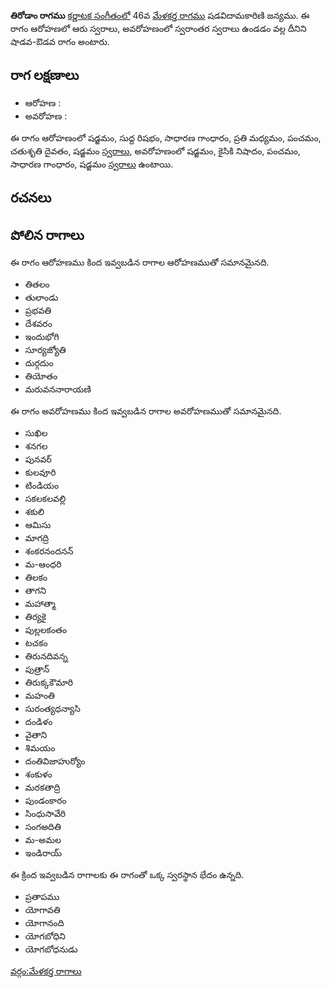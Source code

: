 {{Infobox ragam
	| name          	= తిరోడాం
	| synonym	    	= 
	| mela          	= 
	| chakra        	= 
	| janaka        	= 
	| type          	= శాడవ-స్వరాంతర
	| arohanam      	= {{svaraC|S|R1|G2|M2|P|D2|S'}} 
	| avarohanam    	= {{svaraC|S'|N2|P|G2|S}}
	| jeeva         	=
	| chhaya        	=
	| nyasa         	=
	| vishesha      	= 
	| equivalent  		= 
}}
{{కర్ణాటక సంగీత రాగాలు}}
'''తిరోడాం రాగము''' [[కర్ణాటక సంగీతం]]లో 46వ [[మేళకర్త రాగము]] షడవిదామకారిణి జన్యము.  ఈ రాగం ఆరోహణలో ఆరు స్వరాలు, అవరోహణంలో స్వరాంతర స్వరాలు ఉండడం వల్ల దీనిని షాడవ-ఔడవ రాగం అంటారు.


==రాగ లక్షణాలు==


* ఆరోహణ : {{svaraC|S|R1|G2|M2|P|D2|S'}} 
* అవరోహణ : {{svaraC|S'|N2|P|G2|S}}

ఈ రాగం ఆరోహణంలో షడ్జమం, సుద్ద రిషభం, సాధారణ గాంధారం, ప్రతి మధ్యమం, పంచమం, చతుశృతి దైవతం, షడ్జమం [[స్వరాలు]], అవరోహణంలో షడ్జమం, కైసికి నిషాదం, పంచమం, సాధారణ గాంధారం, షడ్జమం [[స్వరాలు]] ఉంటాయి.

==రచనలు==



==పోలిన రాగాలు==
ఈ రాగం ఆరోహణము కింద ఇవ్వబడిన రాగాల ఆరోహణముతో సమానమైనది.
* తితలం
* తులాండు
* ప్రభవతి
* దేశవరం
* ఇందుభోగి
* సూర్యజ్యోతి
* దుర్గదుం
* తియోతం
* మరువననారాయణి

ఈ రాగం అవరోహణము కింద ఇవ్వబడిన రాగాల అవరోహణముతో సమానమైనది.
* సుఖిల
* శనగల
* పునవర్
* కులవూరి
* టిండియం
* సకలకలవల్లి
* శకులి
* ఆమిసు
* మాగద్రి
* శంకరనందనన్
* మ-ఆంధరి
* తిలకం
* తాగని
* మహాత్మా
* తిర్యకై
* పుల్లలకంతం
* టచకం
* తిరునదివన్న
* పుత్రాన్
* తిరుక్కకౌమారి
* మహంతి
* సురంత్యధన్యాసి
* దండిళం
* వైతాని
* శిమయం
* దంతివిజాహుర్యోం
* శంకుళం
* మరకతాద్రి
* పుండంకారం
* సింధుసావేరి
* సంగఅదితి
* మ-అమల
* ఇండిరాయ్

ఈ క్రింద ఇవ్వబడిన రాగాలకు ఈ రాగంతో ఒక్క స్వరస్థాన భేదం ఉన్నది.
* ప్రతాపము
* యోగావతి
* యోగానంది
* యోగబోధిని
* యోగబోధనుడు



[[వర్గం:మేళకర్త రాగాలు]]